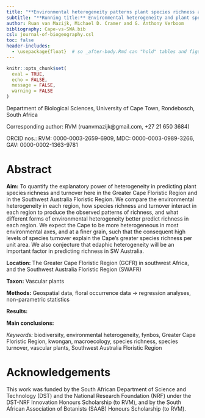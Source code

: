 ```yaml
---
title: "**Environmental heterogeneity patterns plant species richness and turnover in two hyperdiverse floras**"
subtitle: "**Running title:** Environmental heterogeneity and plant species richness"
author: Ruan van Mazijk, Michael D. Cramer and G. Anthony Verboom
bibliography: Cape-vs-SWA.bib
csl: journal-of-biogeography.csl
toc: false
header-includes:
  - \usepackage{float}  # so _after-body.Rmd can "hold" tables and figures
---
```


```r
knitr::opts_chunk$set(
  eval = TRUE,
  echo = FALSE,
  message = FALSE,
  warning = FALSE
)
```

Department of Biological Sciences, University of Cape Town, Rondebosch, South Africa

Corresponding author: RVM (ruanvmazijk@gmail.com, +27 21 650 3684)

ORCID nos.:
RVM: 0000-0003-2659-6909,
MDC: 0000-0003-0989-3266,
GAV: 0000-0002-1363-9781<!--?-->

# Abstract {-}

<!--J Biogeog: 300 word abstract-->

**Aim:** <!--from ResearchGate project-->
To quantify the explanatory power of heterogeneity in predicting plant species richness and turnover here in the Greater Cape Floristic Region and in the Southwest Australia Floristic Region. 
We compare the environmental heterogeneity in each region, how species richness and turnover interact in each region to produce the observed patterns of richness, and what different forms of environmental heterogeneity better predict richness in each region. 
We expect the Cape to be more heterogeneous in most environmental axes, and at a finer grain, such that the consequent high levels of species turnover explain the Cape's greater species richness per unit area. 
We also conjecture that edaphic heterogeneity will be an important factor in predicting richness in SW Australia.
  
**Location:**
The Greater Cape Floristic Region (GCFR) in southwest Africa, and the Southwest Australia Floristic Region (SWAFR)

**Taxon:**
Vascular plants
  
**Methods:**
Geospatial data, floral occurrence data $\rightarrow$ regression analyses, non-parametric statistics
  
**Results:**
<!--TODO-->
  
**Main conclusions:**
<!--TODO-->

_Keywords:_
biodiversity, environmental heterogeneity, fynbos, Greater Cape Floristic Region, kwongan, macroecology, species richness, species turnover, vascular plants, Southwest Australia Floristic Region

# Acknowledgements {-}

This work was funded by the South African Department of Science and Technology (DST) and the National Research Foundation (NRF) under the DST-NRF Innovation Honours Scholarship (to RVM), and by the South African Association of Botanists (SAAB) Honours Scholarship (to RVM).

<!--
Abbreviations {-}
- Greater Cape Floristic Region (GCFR) (= "Cape")
- Southwest Australia Floristic Region (SWAFR)  (= "SWA")
- TODO: fiver percent degree square (i.e. 0.05º x 0.05º) (FPDS)?
- quarter degree square (i.e. 0.25º x 0.25º) (QDS)
- half degree square (i.e. 0.50º x 0.50º) (HDS)
- three-quarter degree square (i.e. 0.75º x 0.75º) (3QDS)
- environmental heterogeneity (EH)
- & environmental variables' abbreviations in Table \@ref(tab:data-sources).
-->
